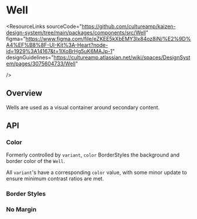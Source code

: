 
<Meta of={WellStories} />

# Well

<ResourceLinks
  sourceCode="https://github.com/cultureamp/kaizen-design-system/tree/main/packages/components/src/Well"
  figma="https://www.figma.com/file/eZKEE5kXbEMY3lx84oz8iN/%E2%9D%A4%EF%B8%8F-UI-Kit%3A-Heart?node-id=1929%3A14167&t=1IXoBrHg5uK6MAJp-1"
  designGuidelines="https://cultureamp.atlassian.net/wiki/spaces/DesignSystem/pages/3075604733/Well"

/>

<KAIOInstallation exportNames="Well" />

## Overview

Wells are used as a visual container around secondary content.

<Canvas of={WellStories.Playground} />
<Controls of={WellStories.Playground} />

## API

### Color

Formerly controlled by `variant`, `color` BorderStyles the background and border color of the `Well`.

All `variant`'s have a corresponding `color` value, with some minor update to ensure minimum contrast ratios are met.

<Canvas of={WellStories.Colors} />


### Border Styles
<Canvas of={WellStories.BorderStyles} />

### No Margin
<Canvas of={WellStories.NoMargin} />

